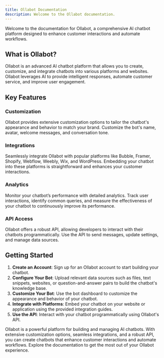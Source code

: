 ```yaml
---
title: Ollabot Documentation
description: Welcome to the Ollabot documentation.
---
```


Welcome to the documentation for Ollabot, a comprehensive AI chatbot platform designed to enhance customer interactions and automate workflows.

## What is Ollabot?

Ollabot is an advanced AI chatbot platform that allows you to create, customize, and integrate chatbots into various platforms and websites. Ollabot leverages AI to provide intelligent responses, automate customer service, and improve user engagement.

## Key Features

### Customization

Ollabot provides extensive customization options to tailor the chatbot's appearance and behavior to match your brand. Customize the bot's name, avatar, welcome messages, and conversation tone.

### Integrations

Seamlessly integrate Ollabot with popular platforms like Bubble, Framer, Shopify, Webflow, Weebly, Wix, and WordPress. Embedding your chatbot into these platforms is straightforward and enhances your customer interactions.

### Analytics

Monitor your chatbot’s performance with detailed analytics. Track user interactions, identify common queries, and measure the effectiveness of your chatbot to continuously improve its performance.

### API Access

Ollabot offers a robust API, allowing developers to interact with their chatbots programmatically. Use the API to send messages, update settings, and manage data sources.

## Getting Started

1. **Create an Account**: Sign up for an Ollabot account to start building your chatbot.
2. **Configure Your Bot**: Upload relevant data sources such as files, text snippets, websites, or question-and-answer pairs to build the chatbot's knowledge base.
3. **Customize Your Bot**: Use the bot dashboard to customize the appearance and behavior of your chatbot.
4. **Integrate with Platforms**: Embed your chatbot on your website or application using the provided integration guides.
5. **Use the API**: Interact with your chatbot programmatically using Ollabot's API.

Ollabot is a powerful platform for building and managing AI chatbots. With extensive customization options, seamless integrations, and a robust API, you can create chatbots that enhance customer interactions and automate workflows. Explore the documentation to get the most out of your Ollabot experience.
